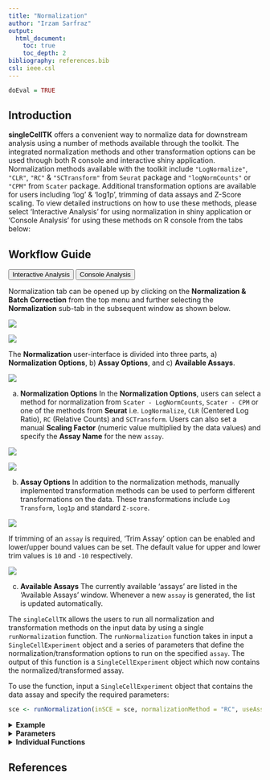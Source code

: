 ```yaml
---
title: "Normalization"
author: "Irzam Sarfraz"
output:
  html_document:
    toc: true
    toc_depth: 2
bibliography: references.bib
csl: ieee.csl
---
```

```r
doEval = TRUE
```
## Introduction
**singleCellTK** offers a convenient way to normalize data for downstream analysis using a number of methods available through the toolkit. The integrated normalization methods and other transformation options can be used through both R console and interactive shiny application. Normalization methods available with the toolkit include `"LogNormalize"`, `"CLR"`, `"RC"` & `"SCTransform"` from `Seurat` package and `"logNormCounts"` or `"CPM"` from `Scater` package. Additional transformation options are available for users including 'log' & 'log1p', trimming of data assays and Z-Score scaling. To view detailed instructions on how to use these methods, please select 'Interactive Analysis' for using normalization in shiny application or 'Console Analysis' for using these methods on R console from the tabs below:

````{=html}
<head>
<meta name="viewport" content="width=device-width, initial-scale=1">
</head>
<body>
````


## Workflow Guide

````{=html}
<div class="tab">
  <button class="tablinks" onclick="openTab(event, 'interactive')" id="ia-button">Interactive Analysis</button>
  <button class="tablinks" onclick="openTab(event, 'console')" id="console-button">Console Analysis</button>
</div>

<div id="interactive" class="tabcontent">
````

Normalization tab can be opened up by clicking on the **Normalization & Batch Correction** from the top menu and further selecting the **Normalization** sub-tab in the subsequent window as shown below.


![](ui_screenshots/normalization/normalization_1_select_menu.png)

![](ui_screenshots/normalization/normalization_2_overview_1.png)

The **Normalization** user-interface is divided into three parts, a) **Normalization Options**, b) **Assay Options**, and c) **Available Assays**.

![](ui_screenshots/normalization/normalization_2_overview_2.png)

a) **Normalization Options**
In the **Normalization Options**, users can select a method for normalization from `Scater - LogNormCounts`, `Scater - CPM` or one of the methods from **Seurat** i.e. `LogNormalize`, `CLR` (Centered Log Ratio), `RC` (Relative Counts) and `SCTransform`. Users can also set a manual **Scaling Factor** (numeric value multiplied by the data values) and specify the **Assay Name** for the new `assay`. 

![](ui_screenshots/normalization/normalization_3_seurat.png)

![](ui_screenshots/normalization/normalization_4_cpm.png)

b) **Assay Options**
In addition to the normalization methods, manually implemented transformation methods can be used to perform different transformations on the data. These transformations include `Log Transform`, `log1p` and standard `Z-score`. 

![](ui_screenshots/normalization/normalization_5_assay_options.png)

If trimming of an `assay` is required, 'Trim Assay' option can be enabled and lower/upper bound values can be set. The default value for upper and lower trim values is `10` and `-10` respectively.

![](ui_screenshots/normalization/normalization_6_trim_assay.png)

c) **Available Assays**
The currently available 'assays' are listed in the 'Available Assays' window. Whenever a new `assay` is generated, the list is updated automatically.


````{=html}
</div>
<div id="console" class="tabcontent">
````

The `singleCellTK` allows the users to run all normalization and
transformation methods on the input data by using a single `runNormalization`
function. The `runNormalization` function takes in input a 
`SingleCellExperiment` object and a series of parameters that define the
normalization/transformation options to run on the specified `assay`. The
output of this function is a `SingleCellExperiment` object which now contains
the normalized/transformed assay.

To use the function, input a `SingleCellExperiment` object that contains the data assay and specify the required parameters:


```r
sce <- runNormalization(inSCE = sce, normalizationMethod = "RC", useAssay = "counts", outAssayName = "RCLogScaledCounts", scale = TRUE, transformation = "log2", pseudocountsBeforeTransform = 1, trim = c(10, -10))
```

````{=html}
<details>
  <summary><b>Example</b></summary>
````  
  
```r
  # Load singleCellTK & pbmc3k example data
  library(singleCellTK)
  sce <- importExampleData(dataset = "pbmc3k")
```
```r
  # Perform normalization
  sce <- runNormalization(inSCE = sce, normalizationMethod = "RC", useAssay = "counts", outAssayName = "RCLogScaledCounts", scale = TRUE, transformation = "log2", pseudocountsBeforeTransform = 1, trim = c(10, -10))
```

````{=html}
</details> 
  <details>
  <summary><b>Parameters</b></summary>
````

The `runNormalization` function specifies the following parameters:

|Parameter|Description|
|---|---|
|inSCE|Input `SingleCellExperiment` object.|
|useAssay|Specify the input `assay` to use for normalization/transformation.|
|outAssayName|A `character` value indicating the name of the new output assay.|
|normalizationMethod|Specify a normalization method from `"LogNormalize"`, `"CLR"`, `"RC"`, `"SCTransform"`, `"logNormCounts"` or `"CPM"`. If no method is specified, normalization will not be performed.|
|scale|Logical value indicating if Z.Score scaling should be performed or not.|
|seuratScaleFactor|Specify the `scaleFactor` parameter if any of the **seurat** normalization method is selected.|
|transformation|Specify if a transformation should be applied to the input `assay` (if normalization is selected, this transformation is applied after normalization). Available transformation options include `"log2"`, `"log1p"`, `"sqrt"`.|
|pseudocountsBeforeNorm|A `numeric` value to add to the input `assay`  before performing normalization.|
|pseudocountsBeforeTransform|A `numeric` value to add to the input `assay` before performing a transformation.|
|trim|A `numeric(2)` vector that specifies the upper and the lower trim values between (exclusive) which the input `assay` should be trimmed.|
|verbose|A `logical` value indicating if informative/progress messages should be displayed on the console.|

````{=html}
</details>
<details>
  <summary><b>Individual Functions</b></summary>
````

  While the `runNormalization` wrapper function can be used to perform all
  available normalization and transformation options, separate functions are also
  available for all of the included normalization methods. The following functions
  can be used for specific normalization methods:
  
````{=html} 
 <style>
div.offset { background-color:inherit ; border-radius: 5px; margin-left: 15px;}
</style>
<div class = "offset">
<details>
````
    
  <summary>`LogNormalize`, `CLR` or `RC` from **Seurat** [@Butler2018][@Stuart2019] package:</summary> 

```r
  sce <- seuratNormalizeData(inSCE = sce, normalizationMethod = "CLR", useAssay = "counts", normAssayName = "CLRCounts", scaleFactor = 10000, verbose = TRUE)
```
The parameters to the above function include: <br><br>
`inSCE`: an input `SingleCellExperiment` object <br>
`normalizationMethod`: one of the options from "LogNormalize", "CLR" or "RC" <br>
`useAssay`: name of the assay to use for normalization <br>
`normAssayName`: name of the output normalized assay <br>
`scaleFactor`: a numeric value that represents the scaling factor <br>
`verbose`: a logical value indicating if progress should be printed <br><br>

````{=html}
</details>
 <details>
````
    
  <summary>`SCTransform` from **Seurat** [@Butler2018][@Stuart2019][@Hafemeister2019]  package:</summary> 

```r
  sce <- seuratSCTransform(inSCE = sce, useAssay = "counts", normAssayName = "SCTCounts", verbose = TRUE)
```

The parameters to the above function include: <br><br>
`inSCE`: an input `SingleCellExperiment` object <br>
`useAssay`: name of the assay to use for normalization <br>
`normAssayName`: name of the output normalized assay <br>
`verbose`: a logical value indicating if progress should be printed <br><br>

````{=html}
</details>
   <details>
````

  <summary>`logNormCounts` from **Scater** [@McCarthy2017] package:</summary> 

```r
  sce <- scaterlogNormCounts(inSCE = sce, useAssay = "counts", assayName = "logcounts")
```

The parameters to the above function include: <br><br>
`inSCE`: an input `SingleCellExperiment` object <br>
`useAssay`: name of the assay to use for normalization <br>
`assayName`: name of the output normalized assay <br><br>

````{=html}
</details>
<details>
````
    
  <summary>`CPM` from **Scater** [@McCarthy2017] package:</summary> 

```r
  sce <- scaterCPM(inSCE = sce, useAssay = "counts", assayName = "countsCPM")
```

The parameters to the above function include: <br><br>
`inSCE`: an input `SingleCellExperiment` object <br>
`useAssay`: name of the assay to use for normalization <br>
`assayName`: name of the output normalized assay <br><br>

````{=html}
</details>
  <details>
    <summary>Compute <b>Z-Score</b>:</summary> 
````   

```r
  assay(sce, "countsZScore") <- computeZScore(counts = assay(sce, "counts"))
```

The parameters to the above function include: <br><br>
`counts`: input matrix to scale with Z-Score <br><br>

````{=html}
</details>
  <details>
  <summary>Matrix <b>trimming</b>:</summary> 
````

```r
  assay(sce, "countsTrimmed") <- trimCounts(counts = assay(sce, "counts"), trimValue = c(10, -10))
```

The parameters to the above function include: <br><br>
`counts`: an input `SingleCellExperiment` object <br>
`trimValue`: a `numeric(2)` vector with the first value indicating the upper trim value and the second value indicating the lower trim value <br><br>

````{=html} 
</details>
  </div>
    </details> 
      </div>
<script>
document.getElementById("ia-button").click();
</script>
</body>
````

## References